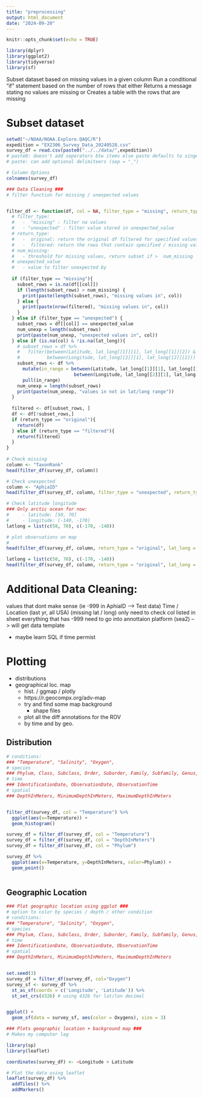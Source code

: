 ```yaml
---
title: "preprocessing"
output: html_document
date: "2024-09-20"
---
```


```r
knitr::opts_chunk$set(echo = TRUE)
```

```r
library(dplyr)
library(ggplot2)
library(tidyverse)
library(sf)
```
Subset dataset based on missing values in a given column
Run a conditional “if” statement based on the number of rows that either
Returns a message stating no values are missing or
Creates a table with the rows that are missing


# Subset dataset

```r
setwd("~/NOAA/NOAA.Explore.QAQC/R")
expedition = "EX2306_Survey_Data_20240528.csv"
survey_df = read.csv(paste0("../../data/",expedition))
# paste0: doesn't add seperators btw items else paste defaults to singel space
# paste: can add optional delimiteers (sep = "_")
```

```r
# Column Options
colnames(survey_df)
```

```r
### Data Cleaning ###
# filter function for missing / unexpected values


filter_df <- function(df, col = NA, filter_type = "missing", return_type = "original", num_missing = 0, unexpected_value = -999, lat_long = NA) {
  # filter_type: 
  #   -  "missing" : filter na values
  #   - "unexpected" : filter value stored in unexpected_value
  # return_type: 
  #   -  original: return the original df filtered for specified values
  #   -  filtered: return the rows that contain specified / missing value
  # num_missing:
  #   - threshold for missing values, return subset if >  num_missing
  # unexpected_value
  #   - value to filter unexpected by
  
  if (filter_type == "missing"){
    subset_rows = is.na(df[[col]])
    if (length(subset_rows) > num_missing) {
      print(paste(length(subset_rows), "missing values in", col))
    } else {
      print(paste(nrow(filtered), "missing values in", col))
    }
  } else if (filter_type == "unexpected") {
    subset_rows = df[[col]] == unexpected_value
    num_unexp = length(subset_rows)
    print(paste(num_unexp, "unexpected values in", col))
  } else if (is.na(col) & !is.na(lat_long)){
    # subset_rows = df %>%
    #   filter(between(Latitude, lat_long[[1]][1], lat_long[[1]][2]) &
    #          between(Longitude, lat_long[[2]][1], lat_long[[2]][2]))
    subset_rows <- df %>%
      mutate(in_range = between(Latitude, lat_long[[1]][1], lat_long[[1]][2]) &
                         between(Longitude, lat_long[[2]][1], lat_long[[2]][2])) %>%
      pull(in_range)
    num_unexp = length(subset_rows)
    print(paste(num_unexp, "values in not in lat/long range"))
  }
  
  filtered <- df[subset_rows, ]
  df <- df[!subset_rows,]
  if (return_type == "original"){
    return(df)
  } else if (return_type == "filtered"){
    return(filtered)
  }
}
  
# Check missing
column <- "TaxonRank"
head(filter_df(survey_df, column))

# Check unexpected
column <- "AphiaID"
head(filter_df(survey_df, column, filter_type = "unexpected", return_type = "original"))

# Check latitude longitude
### Only arctic ocean for now: 
#     - latitude: [50, 70]
#     - longitude: [-140, -170]
latlong = list(c(50, 70), c(-170, -140))

# plot observations on map 
# 
head(filter_df(survey_df, column, return_type = "original", lat_long = latlong))
```

```r
latlong = list(c(50, 70), c(-170, -140))
head(filter_df(survey_df, column, return_type = "original", lat_long = latlong))
```





# Additional Data Cleaning: 
values that dont make sense (ie -999 in AphiaID --> Test data)
Time / Location (last yr, all USA)  (missing lat / long)
only need to check col listed in sheet
everything that has -999
need to go into annottaion platform (sea2) --> will get data template

- maybe learn SQL if time permist


# Plotting

- distributions
- geographical loc. map
  - hist. / ggmap / plotly
  - https://r.geocompx.org/adv-map
  - try and find some map background
    - shape files
  - plot all the diff annotations for the ROV
  - by time and by geo. 
  
## Distribution
```r
# conditions:
### "Temperature", "Salinity", "Oxygen", 
# species
### Phylum, Class, Subclass, Order, Suborder, Family, Subfamily, Genus, Subgenus, Species, Subspecies
# time
### IdentificationDate, ObservationDate, ObservationTime
# spatial
### DepthInMeters, MinimumDepthInMeters, MaximumDepthInMeters


filter_df(survey_df, col = "Temperature") %>% 
  ggplot(aes(x=Temperature)) + 
  geom_histogram()

survey_df = filter_df(survey_df, col = "Temperature") 
survey_df = filter_df(survey_df, col = "DepthInMeters") 
survey_df = filter_df(survey_df, col = "Phylum") 

survey_df %>% 
  ggplot(aes(x=Temperature, y=DepthInMeters, color=Phylum)) + 
  geom_point()
  
```

  
  
## Geographic Location
```r
### Plot geographic location using ggplot ###
# option to color by species / depth / other condition
# conditions:
### "Temperature", "Salinity", "Oxygen", 
# species
### Phylum, Class, Subclass, Order, Suborder, Family, Subfamily, Genus, Subgenus, Species, Subspecies
# time
### IdentificationDate, ObservationDate, ObservationTime
# spatial
### DepthInMeters, MinimumDepthInMeters, MaximumDepthInMeters


set.seed(3)
survey_df = filter_df(survey_df, col="Oxygen")
survey_sf <- survey_df %>% 
  st_as_sf(coords = c('Longitude', 'Latitude')) %>%
  st_set_crs(4326) # using 4326 for lat/lon decimal 


ggplot() +
  geom_sf(data = survey_sf, aes(color = Oxygens), size = 3) 

```

```r
### Plots geographic location + background map ###
# Makes my computer lag 

library(sp)
library(leaflet)

coordinates(survey_df) <- ~Longitude + Latitude

# Plot the data using leaflet
leaflet(survey_df) %>%
  addTiles() %>%
  addMarkers()
```
  
